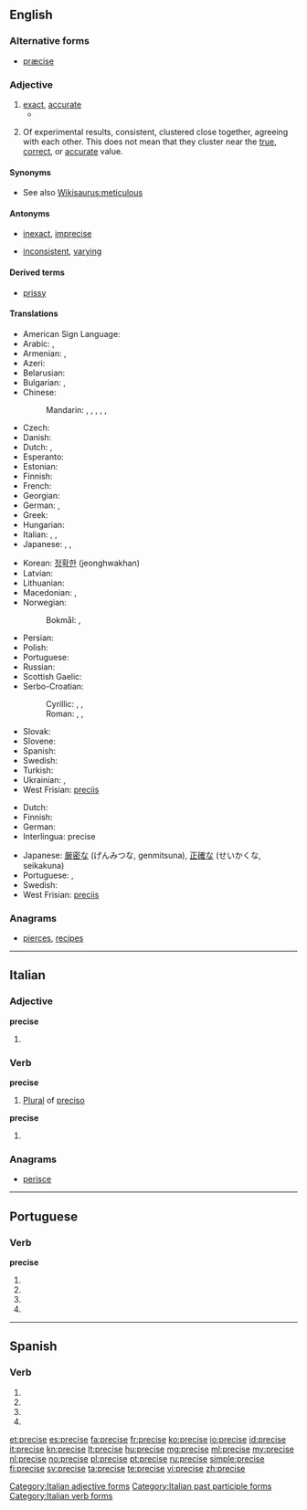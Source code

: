 ==English==

===Alternative forms===
* [[præcise]] {{qualifier|archaic}}

===Adjective===
{{en-adj}}

# [[exact]], [[accurate]]
#* {{quote-book|year=1921|author=Bertrand Russell|title=[[S:The Analysis of Mind/Lecture IX|The Analysis of Mind]]|passage=A memory is "'''precise'''" when the occurrences that would verify it are narrowly circumscribed: for instance, "I met Jones" is precise as compared to "I met a man." A memory is "accurate" when it is both precise and true, i.e. in the above instance, if it was Jones I met.}}
# {{context|sciences|lang=en}} Of experimental results, consistent, clustered close together, agreeing with each other. This does not mean that they cluster near the [[true]], [[correct]], or [[accurate]] value.

====Synonyms====
* See also [[Wikisaurus:meticulous]]

====Antonyms====
* {{sense|exact, accurate}} [[inexact]], [[imprecise]]
* {{sense|consistent}} [[inconsistent]], [[varying]]

====Derived terms====
* [[prissy]]<!-- see etymology -->

====Translations====
{{trans-top|exact}}
* American Sign Language: {{tø|ase|SmallO@NearTipThumb-PalmDown-SmallO@CenterChesthigh-PalmUp CirclesSurface Contact}}
* Arabic: {{t|ar|مضبوط|tr=maḍbūṭ}}, {{t|ar|دقيق|tr=daqīq|sc=Arab}}
* Armenian: {{t-|hy|ճիշտ}}, {{t-|hy|ճշգրիտ}}
* Azeri: {{t|az|dəqiq}}
* Belarusian: {{t|be|дакладны|tr=dakládny|sc=Cyrl}}
* Bulgarian: {{t+|bg|точен|tr=tóčen|sc=Cyrl}},  {{t+|bg|прецизен|tr=precízen|sc=Cyrl}}
* Chinese:
*: Mandarin: {{t|cmn|準確|sc=Hani}}, {{t+|cmn|准确|tr=zhǔnquè|sc=Hani}}, {{t|cmn|正確|sc=Hani}}, {{t+|cmn|正确|tr=zhèngquè|sc=Hani}}, {{t|cmn|精確|sc=Hani}}, {{t+|cmn|精确|tr=jīngquè|sc=Hani}}
* Czech: {{t+|cs|přesný|m}}
* Danish: {{t-|da|præcis}}
* Dutch: {{t+|nl|nauwkeurig}}, {{t+|nl|precies}}
* Esperanto: {{t+|eo|preciza}}
* Estonian: {{t|et|täpne}}
* Finnish: {{t+|fi|tarkka}}
* French: {{t+|fr|précis}}
* Georgian: {{t|ka|ზუსტი|sc=Geor}}
* German: {{t+|de|präzise}}, {{t+|de|genau}}
* Greek: {{t+|el|ακριβής|tr=akrivís}}
* Hungarian: {{t+|hu|pontos}}
* Italian: {{t+|it|preciso}}, {{t+|it|esatto}}, {{t+|it|accurato}}
* Japanese: {{t+|ja|正確|tr=せいかくな, seikaku na|alt=正確な|sc=Jpan}}, {{t+|ja|精密|tr=せいみつな, seimitsu na|alt=精密な|sc=Jpan}}, {{t|ja|厳密|tr=げんみつな, genmitsu na|alt=厳密な|sc=Jpan}}
{{trans-mid}}
* Korean: [[정확한]] (jeonghwakhan)
* Latvian: {{t|lv|precīzs}}
* Lithuanian: {{t|lt|tikslus}}
* Macedonian: {{t|mk|точен|tr=tóčen|sc=Cyrl}},  {{t|mk|прецизен|tr=precízen|sc=Cyrl}}
* Norwegian:
*: Bokmål: {{t+|no|presis}}, {{t-|no|nøyaktig}}
* Persian: {{t+|fa|دقیق|tr=daqiq|sc=fa-Arab}}
* Polish: {{t+|pl|dokładny}}
* Portuguese: {{t+|pt|preciso}}
* Russian: {{t+|ru|точный|tr=tóčnyj}}
* Scottish Gaelic: {{t-|gd|pongail}}
* Serbo-Croatian:
*: Cyrillic: {{t|sh|точан|sc=Cyrl}}, {{t|sh|тачан|sc=Cyrl}}, {{t|sh|прецизан|sc=Cyrl}}
*: Roman: {{t|sh|točan}}, {{t|sh|tačan}}, {{t|sh|precizan}}
* Slovak: {{t|sk|presný}}
* Slovene: {{t|sl|natančen}}
* Spanish: {{t+|es|preciso}}
* Swedish: {{t+|sv|precis}}
* Turkish: {{t|tr|dakik}}
* Ukrainian: {{t|uk|точний|tr=tóčnyj|sc=Cyrl}}, {{t|uk|докладний|tr=dokládnyj|sc=Cyrl}}
* West Frisian: [[preciis]]
{{trans-bottom}}

{{trans-top|(sciences) clustered close together}}
* Dutch: {{t-|nl|precijs}}
* Finnish: {{t+|fi|tarkka}}
* German: {{t+|de|exakt}}
* Interlingua: precise
{{trans-mid}}
* Japanese: [[厳密な]] (げんみつな, genmitsuna), [[正確な]] (せいかくな, seikakuna)
* Portuguese: {{t+|pt|preciso|m}}, {{t+|pt|precisa|f}}
* Swedish: {{t+|sv|noggrann}}
* West Frisian: [[preciis]]
{{trans-bottom}}

===Anagrams===
* [[pierces#English|pierces]], [[recipes#English|recipes]]

----

==Italian==

===Adjective===
'''precise''' {{p}}

# {{feminine of|preciso|lang=it}}

===Verb===
'''precise''' {{f}}

# [[plural|Plural]] of [[preciso]]

'''precise'''

# {{conjugation of|precidere||3|s|[[past historic]]|lang=it}}

===Anagrams===
* [[perisce#Italian|perisce]]

[[Category:Italian adjective forms]]
[[Category:Italian past participle forms]]
[[Category:Italian verb forms]]

----

==Portuguese==

===Verb===
'''precise'''

# {{pt-verb form of|precisar|ar|subjunctive|present|singular|first}}
# {{pt-verb form of|precisar|ar|subjunctive|present|singular|third}}
# {{pt-verb form of|precisar|ar|imperative|affirmative|singular|third}}
# {{pt-verb form of|precisar|ar|imperative|negative|singular|third}}

----

==Spanish==

===Verb===
{{es-verb-form|precisar}}

# {{es-verb form of|ending=ar|mood=imperative|pers=2|formal=yes|number=singular|precisar}}
# {{es-verb form of|ending=ar|mood=subjunctive|tense=present|pers=1|number=singular|precisar}}
# {{es-verb form of|ending=ar|mood=subjunctive|tense=present|pers=2|formal=yes|number=singular|precisar}}
# {{es-verb form of|ending=ar|mood=subjunctive|tense=present|pers=3|number=singular|precisar}}

[[et:precise]]
[[es:precise]]
[[fa:precise]]
[[fr:precise]]
[[ko:precise]]
[[io:precise]]
[[id:precise]]
[[it:precise]]
[[kn:precise]]
[[lt:precise]]
[[hu:precise]]
[[mg:precise]]
[[ml:precise]]
[[my:precise]]
[[nl:precise]]
[[no:precise]]
[[pl:precise]]
[[pt:precise]]
[[ru:precise]]
[[simple:precise]]
[[fi:precise]]
[[sv:precise]]
[[ta:precise]]
[[te:precise]]
[[vi:precise]]
[[zh:precise]]